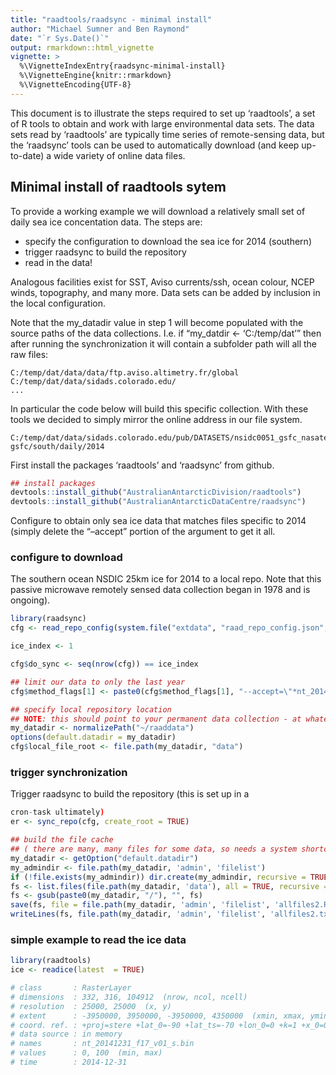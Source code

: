 ```yaml
---
title: "raadtools/raadsync - minimal install"
author: "Michael Sumner and Ben Raymond"
date: "`r Sys.Date()`"
output: rmarkdown::html_vignette
vignette: >
  %\VignetteIndexEntry{raadsync-minimal-install}
  %\VignetteEngine{knitr::rmarkdown}
  %\VignetteEncoding{UTF-8}
---
```


This document is to illustrate the steps required to set up 'raadtools', a set of R tools to obtain and work with large environmental data sets. The data sets read by 'raadtools' are typically time series of remote-sensing data, but the 'raadsync' tools can be used to automatically download (and keep up-to-date) a wide variety of online data files. 


## Minimal install of raadtools sytem

To provide a working example we will download a relatively small set of daily sea ice concentation data. The steps are:  

* specify the configuration to download the sea ice for 2014 (southern)
* trigger raadsync to build the repository
* read in the data! 

Analogous facilities exist for SST, Aviso currents/ssh, ocean colour, NCEP winds, topography, and many more. Data sets can be added by inclusion in the local configuration.  

Note that the my_datadir value in step 1 will become populated with the source paths of the data collections. I.e. if "my_datdir <- 'C:/temp/dat'" then after running the synchronization it will contain a subfolder path will all the raw files: 

```
C:/temp/dat/data/data/ftp.aviso.altimetry.fr/global
C:/temp/dat/data/sidads.colorado.edu/
...
```

In particular the code below will build this specific collection. With these tools we decided to simply mirror the online address in our file system. 

```
C:/temp/dat/data/sidads.colorado.edu/pub/DATASETS/nsidc0051_gsfc_nasateam_seaice/final-gsfc/south/daily/2014
```

First install the packages 'raadtools' and 'raadsync' from github. 

```r
## install packages
devtools::install_github("AustralianAntarcticDivision/raadtools")
devtools::install_github("AustralianAntarcticDataCentre/raadsync")
```

Configure to obtain only sea ice data that matches files specific to 2014 (simply delete the "--accept" portion of the argument to get it all. 

### configure to download

The southern ocean NSDIC 25km ice for 2014 to a local repo. Note that this passive microwave remotely sensed data collection began in 1978 and is ongoing). 


```r
library(raadsync)
cfg <- read_repo_config(system.file("extdata", "raad_repo_config.json", package= "raadsync"))

ice_index <- 1

cfg$do_sync <- seq(nrow(cfg)) == ice_index

## limit our data to only the last year
cfg$method_flags[1] <- paste0(cfg$method_flags[1], "--accept=\"*nt_2014*\"")

## specify local repository location
## NOTE: this should point to your permanent data collection - at whatever path you need
my_datadir <- normalizePath("~/raaddata")
options(default.datadir = my_datadir)
cfg$local_file_root <- file.path(my_datadir, "data")
```

### trigger synchronization

Trigger raadsync to build the repository (this is set up in a 
```r
cron-task ultimately)
er <- sync_repo(cfg, create_root = TRUE)

## build the file cache 
## ( there are many, many files for some data, so needs a system shortcut )
my_datadir <- getOption("default.datadir")
my_admindir <- file.path(my_datadir, 'admin', 'filelist')
if (!file.exists(my_admindir)) dir.create(my_admindir, recursive = TRUE)
fs <- list.files(file.path(my_datadir, 'data'), all = TRUE, recursive = TRUE, full.names = TRUE, no.. = TRUE)
fs <- gsub(paste0(my_datadir, "/"), "", fs)
save(fs, file = file.path(my_datadir, 'admin', 'filelist', 'allfiles2.Rdata'))
writeLines(fs, file.path(my_datadir, 'admin', 'filelist', 'allfiles2.txt'))
```


### simple example to read the ice data

```r
library(raadtools)
ice <- readice(latest  = TRUE)

# class       : RasterLayer 
# dimensions  : 332, 316, 104912  (nrow, ncol, ncell)
# resolution  : 25000, 25000  (x, y)
# extent      : -3950000, 3950000, -3950000, 4350000  (xmin, xmax, ymin, ymax)
# coord. ref. : +proj=stere +lat_0=-90 +lat_ts=-70 +lon_0=0 +k=1 +x_0=0 +y_0=0 +a=6378273 +b=6356889.449 +units=m +no_defs 
# data source : in memory
# names       : nt_20141231_f17_v01_s.bin 
# values      : 0, 100  (min, max)
# time        : 2014-12-31

```